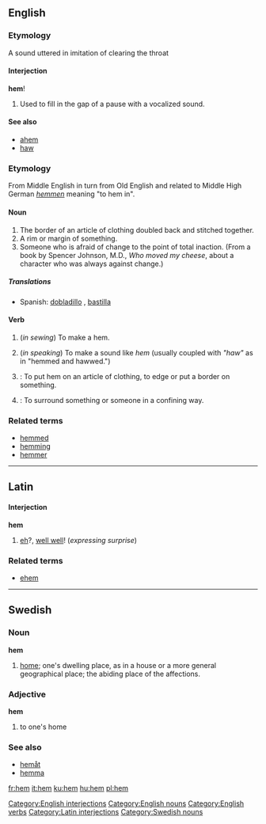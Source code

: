 ==English==

===Etymology===
A sound uttered in imitation of clearing the throat

====Interjection====
'''hem'''!
# Used to fill in the gap of a pause with a vocalized sound.

====See also====
*[[ahem]]
*[[haw]]

===Etymology===
From Middle English in turn from Old English and related to Middle High German ''[[hemmen]]'' meaning "to hem in".

====Noun====
{{en-noun-reg}}

# The border of an article of clothing doubled back and stitched together.
# A rim or margin of something.
# Someone who is afraid of change to the point of total inaction.  (From a book by Spencer Johnson, M.D., ''Who moved my cheese'', about a character who was always against change.)

=====Translations=====
*Spanish: [[dobladillo]] {{m}}, [[bastilla]] {{f}}

====Verb====
{{en-infl-reg-consonant|hem||m}}

# {{intransitive}} (''in sewing'') To make a hem.
# {{intransitive}} (''in speaking'') To make a sound like ''hem'' (usually coupled with ''"haw"'' as in "hemmed and hawwed.")
# {{transitive}}: To put hem on an article of clothing, to edge or put a border on something.
# {{transitive}}: To surround something or someone in a confining way.

===Related terms===
*[[hemmed]]
*[[hemming]]
*[[hemmer]] 

----

==Latin==
====Interjection====
'''hem'''
# [[eh]]?, [[well well]]! (''expressing surprise'')

===Related terms===
*[[ehem]]

----

==Swedish==
===Noun===
'''hem'''

#[[home]]; one's dwelling place, as in a house or a more general geographical place; the abiding place of the affections.

===Adjective===
'''hem'''

#to one's home

===See also===
*[[hemåt]]
*[[hemma]]

[[Category:English interjections]]
[[Category:English nouns]]
[[Category:English verbs]]
[[Category:Latin interjections]]
[[Category:Swedish nouns]]

[[fr:hem]]
[[it:hem]]
[[ku:hem]]
[[hu:hem]]
[[pl:hem]]